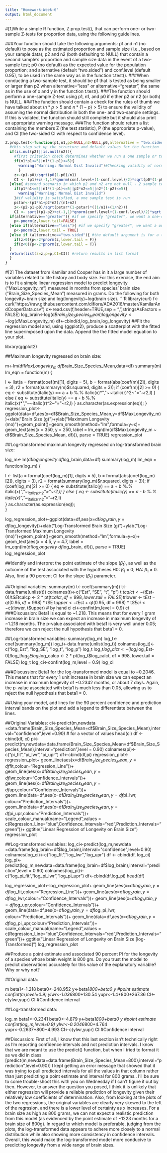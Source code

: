 ```yaml
---
title: "Homework-Week-6"
output: html_document
---
```

#[1]Write a simple R function, Z.prop.test(), that can perform one- or two-sample Z-tests for proportion data, using the following guidelines.

###Your function should take the following arguments: p1 and n1 (no default) to pose as the estimated proportion and sample size (i.e., based on your sample data); p2 and n2 (both defaulting to NULL) that contain a second sample's proportion and sample size data in the event of a two-sample test; p0 (no default) as the expected value for the population proportion; and alternative (default "two.sided") and conf.level (default 0.95), to be used in the same way as in the function t.test().
###When conducting a two-sample test, it should be p1 that is tested as being smaller or larger than p2 when alternative="less" or alternative="greater", the same as in the use of x and y in the function t.test().
###The function should perform a one-sample Z-test using p1, n1, and p0 if either p2 or n2 (or both) is NULL.
###The function should contain a check for the rules of thumb we have talked about ($n * p > 5$ and $n * (1-p) >5$) to ensure the validity of assuming the normal distribution in both the one- and two-sample settings. If this is violated, the function should still complete but it should also print an appropriate warning message.
###The function should return a list containing the members Z (the test statistic), P (the appropriate p-value), and CI (the two-sided CI with respect to confidence level).

```R

Z.prop.test<-function(p1,n1,p2=NULL,n2=NULL,p0,alternative = "two.sided",conf.level = 0.95){
  #this step set up the structure and default values for the function
  if(is.nul(p2)||is.null(n2)){
    #first criterion check determines whether we run a one sample or two sample test
    if(n1*p1<=5||n1*(1-p1)<=5){
      warning("Warning: Normal Dist Invalid")#Checking validity of normal distribution
      }
    z<-(p1-p0)/sqrt(p0(1-p0)/n1)
    CI <- (p1)+c(-1,1)*qnorm(conf.level+(1-conf.level)/2)*sqrt(p0*(1-p0)/n1)
  }else{ #second scenario in which p2 and n2 are not null - 2 sample test
    if(p1*n1<=5||n1*(1-p1)<=5||p2*n2<=5||n2*(1-p2)<=5){
      warning("Warning: Normal Dist Invalid")
    }#if validity is satisfied, a one sample test is run
    pstar<-(p1*n1+p2*n2)/(n1+n2)
    z<-(p2-p1-p0)/sqrt(pstar*(1-pstar)*((1/n1)+(1/n2)))
    CI <- sort((p1-p2)+c(-1,1)*qnorm(conf.level+(1-conf.level)/2)*sqrt(pstar*(1-pstar)*((1/n1)+(1/n2))))
  if(alternative=="greater"){ #if we specify "greater", we want a one-sided upper tail test like this:
    p<-pnorm(z,lower.tail=FALSE)
  }else if(alternative=="less"){ #if we specify "greater", we want a one-sided lower tail test like this:
    p<-pnorm(z,lower.tail = TRUE)
  }else if (alternative=="two.sided"){ #the default argument is for a two-tailed test like this:
    if(z>0){p<-2*pnorm(z,lower.tail = F)}
    if(z<0){p<-2*pnorm(z,lower.tail = T)}
  }
  return(list(z=z,p=p,CI=CI)) #return results in list format
  }
}
```

#[2] The dataset from Kamilar and Cooper has in it a large number of variables related to life history and body size. For this exercise, the end aim is to fit a simple linear regression model to predict longevity ("MaxLongevity_m") measured in months from species' brain size ("Brain_Size_Species_Mean") measured in grams. Do the following for both longevity~brain size and log(longevity)~log(brain size).
```R
library(curl)
f<-curl("https://raw.githubusercontent.com/difiore/ADA2016/master/KamilarAndCooperData.csv")
d<-read.csv(f,header=TRUE,sep = ",",stringsAsFactors = FALSE)
log_brain<-log(d$Brain_Size_Species_Mean)
log_longevity<-log(d$MaxLongevity_m)
df<-cbind(d,log_brain,log_longevity)
##Fit the regression model and, using {ggplot2}, produce a scatterplot with the fitted line superimposed upon the data. Append the the fitted model equation to your plot.

library(ggplot2)

##Maximum longevity regressed on brain size:

m<-lm(df$MaxLongevity_m~df$Brain_Size_Species_Mean,data=df)
summary(m)
lm_eqn = function(m) {

  l <- list(a = format(coef(m)[1], digits = 5),
      b = format(abs(coef(m)[2]), digits = 3),
      r2 = format(summary(m)$r.squared, digits = 3));
  if (coef(m)[2] >= 0)  {
    eq <- substitute(italic(y) == a + b %.% italic(x)*","~~italic(r)^2~"="~r2,l)
  } else {
    eq <- substitute(italic(y) == a - b %.% italic(x)*","~~italic(r)^2~"="~r2,l)  
  }
  as.character(as.expression(eq));                 
}
regression_plot<-ggplot(data=df,aes(x=df$Brain_Size_Species_Mean,y=df$MaxLongevity_m))+xlab("Brain Size (g)")+ylab("Maximum Longevity (mo)")+geom_point()+geom_smooth(method="lm",formula=y~x)+ geom_text(aes(x = 350, y = 250, label = lm_eqn(lm(df$MaxLongevity_m ~ df$Brain_Size_Species_Mean, df))), parse = TRUE)
regression_plot

##Log-transformed maximum longevity regressed on log-transformed brain size:

log_m<-lm(df$log_longevity~df$log_brain,data=df)
summary(log_m)
lm_eqn = function(log_m) {

  l <- list(a = format(coef(log_m)[1], digits = 5),
      b = format(abs(coef(log_m)[2]), digits = 3),
      r2 = format(summary(log_m)$r.squared, digits = 3));
  if (coef(log_m)[2] >= 0)  {
    eq <- substitute(italic(y) == a + b %.% italic(x)*","~~italic(r)^2~"="~r2,l)
  } else {
    eq <- substitute(italic(y) == a - b %.% italic(x)*","~~italic(r)^2~"="~r2,l)  
  }
  as.character(as.expression(eq));                 
}

log_regression_plot<-ggplot(data=df,aes(x=df$log_brain,y=df$log_longevity))+xlab("Log-Transformed Brain Size (g)")+ylab("Log-Transformed Maximum Longevity (mo)")+geom_point()+geom_smooth(method="lm",formula=y~x)+ geom_text(aes(x = 4.5, y = 4.7, label = lm_eqn(lm(df$log_longevity ~ df$log_brain, df))), parse = TRUE)
log_regression_plot

##Identify and interpret the point estimate of the slope ($\beta_1$), as well as the outcome of the test associated with the hypotheses H0: $\beta_1$ = 0; HA: $\beta_1$ ≠ 0. Also, find a 90 percent CI for the slope ($\beta_1$) parameter.

##Original variables:
summary(m)
t<-coef(summary(m))
t<-data.frame(unlist(t))
colnames(t)<-c("Est", "SE", "t", "p")
t
t$calct<-(t$Est-0)/t$SE
t$calcp <- 2 * pt(t$calct, df = 998, lower.tail = FALSE)
t
t$lower <- t$Est - qt(0.95, df = 998) * t$SE
t$upper <- t$Est + qt(0.95, df = 998) * t$SE
ci <- c(t$lower, t$upper)  # by hand
ci
ci<-confint(m,level = 0.9)
ci
###Discussion: Beta1 is equal to ~1.218. This means that for every 1 gram increase in brain size we can expect an increase in maximum longevity of ~1.218 months. The p-value associated with beta1 is very well under 0.05; therefore we can reject the null hypothesis that beta1 = 0.

##Log-transformed variables:
summary(log_m)
log_t<-coef(summary(log_m))
log_t<-data.frame(unlist(log_t))
colnames(log_t)<-c("log_Est", "log_SE", "log_t", "log_p")
log_t
log_t$log_calct<-(log_t$log_Est-0)/log_t$log_SE
log_t$log_calcp <- 2 * pt(log_t$log_calct, df = 998, lower.tail = FALSE)
log_t
log_ci<-confint(log_m,level = 0.9)
log_ci

###Discussion: Beta1 for the log-transformed model is equal to ~0.2046. This means that for every 1 unit increase in brain size we can expect an increase in maximum longevity of ~0.2342 months, or about 7 days. Again, the p-value associated with beta1 is much less than 0.05, allowing us to reject the null hypothesis that beta1 = 0.


##Using your model, add lines for the 90 percent confidence and prediction interval bands on the plot and add a legend to differentiate between the lines.

##Original Variables:
ci<-predict(m,newdata =data.frame(Brain_Size_Species_Mean=df$Brain_Size_Species_Mean),interval="confidence",level=0.90)  # for a vector of values
head(ci)
df <- cbind(df, ci)
pi<-predict(m,newdata=data.frame(Brain_Size_Species_Mean=df$Brain_Size_Species_Mean),interval="prediction",level = 0.90)
colnames(pi)<-c("pi_fit","pi_lwr","pi_upr")
df<-cbind(df,pi)
regression_plot<-regression_plot+
  geom_line(aes(x=df$Brain_Size_Species_Mean,y=df$fit,colour="Regression_Line"))+
  geom_line(aes(x=df$Brain_Size_Species_Mean,y=df$lwr,colour="Confidence_Intervals"))+
  geom_line(aes(x=df$Brain_Size_Species_Mean,y=df$upr,colour="Confidence_Intervals"))+
  geom_line(data=df,aes(x=df$Brain_Size_Species_Mean,y=df$pi_lwr, colour="Prediction_Intervals"))+
  geom_line(data=df,aes(x=df$Brain_Size_Species_Mean,y=df$pi_upr,colour="Prediction_Intervals"))+
  scale_colour_manual(name="Legend",values = c(Regression_Line="blue",Confidence_Intervals="red",Prediction_Intervals="green"))+
  ggtitle("Linear Regression of Longevity on Brain Size")
regression_plot

##Log-transformed variables:
log_ci<-predict(log_m,newdata =data.frame(log_brain=df$log_brain),interval="confidence",level=0.90)
colnames(log_ci)<-c("log_fit","log_lwr","log_upr")
df <- cbind(df, log_ci)
log_pi<-predict(log_m,newdata=data.frame(log_brain=df$log_brain),interval="prediction",level = 0.90)
colnames(log_pi)<-c("log_pi_fit","log_pi_lwr","log_pi_upr")
df<-cbind(df,log_pi)
head(df)

log_regression_plot<-log_regression_plot+
  geom_line(aes(x=df$log_brain,y=df$log_fit,colour="Regression_Line"))+
  geom_line(aes(x=df$log_brain,y=df$log_lwr,colour="Confidence_Intervals"))+
  geom_line(aes(x=df$log_brain,y=df$log_upr,colour="Confidence_Intervals"))+
  geom_line(data=df,aes(x=df$log_brain,y=df$log_pi_lwr, colour="Prediction_Intervals"))+
  geom_line(data=df,aes(x=df$log_brain,y=df$log_pi_upr,colour="Prediction_Intervals"))+
  scale_colour_manual(name="Legend",values = c(Regression_Line="blue",Confidence_Intervals="red",Prediction_Intervals="green"))+
  ggtitle("Linear Regression of Longevity on Brain Size [log-Transformed]")
log_regression_plot

##Produce a point estimate and associated 90 percent PI for the longevity of a species whose brain weight is 800 gm. Do you trust the model to predict observations accurately for this value of the explanatory variable? Why or why not?

##Original data:

m
beta1<-1.218
beta0<-248.952
y<-beta1*800+beta0
y #point estimate
confint(m,level=0.9)
ylwr<-1.036*800+130.54
yupr<-1.4*800+267.36
CI<-c(ylwr,yupr)
CI #Confidence interval

##Log-transformed data:

log_m
beta1<-0.2341
beta0<-4.879
y<-beta1*800+beta0
y #point estimate
confint(log_m,level=0.9)
ylwr<-0.2046*800+4.764
yupr<-0.2637*800+4.993
CI<-c(ylwr,yupr)
CI #Confidence interval

##Discussion: First of all, I know that this last section isn't technically right as I'm reporting confidence intervals and not prediction intervals. I know that we are meant to use the predict() function, but when I tried to format it as we did in class [predict(m,newdata=data.frame(Brain_Size_Species_Mean=800),interval="prediction",level=0.90)] I kept getting an error message that showed that it was trying to pull predicted intervals for all the values in that column rather than just predicting a point estimate and interval for 800 grams.. I'll be sure to come trouble-shoot this with you on Wednesday if I can't figure it out by then. However, to answer the question you posed, I think it is unlikely that either regression will provide a reliable prediction of longevity given their relatively low coefficients of determination. Also, from looking at the plots of the two regressions, the original variables are clearly very skewed to the left of the regrssion, and there is a lower level of certainty as x increases. For a brain size as high as 800 grams, we can not expect a realistic prediction from this model (as evidenced by the point estimate of ~1223 months for a brain size of 800g). In regard to which model is preferable, judging from the plots, the log-transformed data appears to adhere more closely to a normal distribution while also showing more consistency in confidence intervals. Overall, this would make the log-transformed model more conducive to predicting longevity from a wide range of brain sizes.
